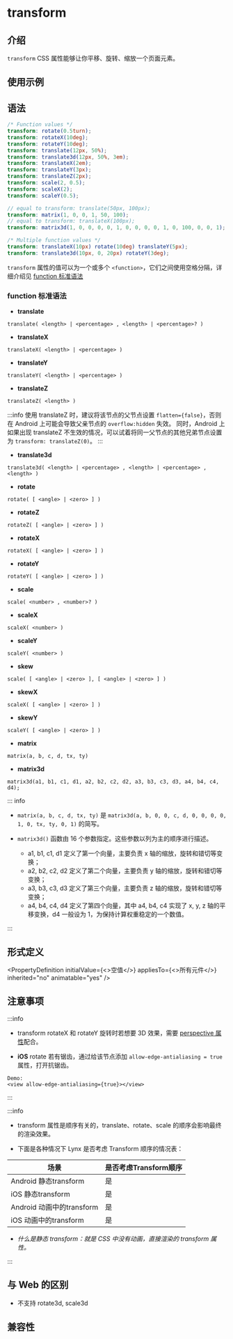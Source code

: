 # transform

## 介绍

`transform` CSS 属性能够让你平移、旋转、缩放一个页面元素。

## 使用示例


<Go
  example="css-api"
  defaultFile="src/transform/App.tsx"
  img="/assets/doc/css/transform.jpg"
  entry="src/transform"
  defaultEntryFile="dist/transform.lynx.bundle"
/>

## 语法

```scss
/* Function values */
transform: rotate(0.5turn);
transform: rotateX(10deg);
transform: rotateY(10deg);
transform: translate(12px, 50%);
transform: translate3d(12px, 50%, 3em);
transform: translateX(2em);
transform: translateY(3px);
transform: translateZ(2px);
transform: scale(2, 0.5);
transform: scaleX(2);
transform: scaleY(0.5);

// equal to transform: translate(50px, 100px);
transform: matrix(1, 0, 0, 1, 50, 100);
// equal to transform: translateX(100px);
transform: matrix3d(1, 0, 0, 0, 0, 1, 0, 0, 0, 0, 1, 0, 100, 0, 0, 1);

/* Multiple function values */
transform: translateX(10px) rotate(10deg) translateY(5px);
transform: translate3d(10px, 0, 20px) rotateY(3deg);
```

`transform` 属性的值可以为一个或多个 `<function>`，它们之间使用空格分隔，详细介绍见 [function 标准语法](#function标准语法)

### function 标准语法

- **translate**

```
translate( <length> | <percentage> , <length> | <percentage>? )
```

- **translateX**

```
translateX( <length> | <percentage> )
```

- **translateY**

```
translateY( <length> | <percentage> )
```

- **translateZ**

```
translateZ( <length> )
```

:::info
使用 translateZ 时，建议将该节点的父节点设置 `flatten={false}`，否则在 Android 上可能会导致父亲节点的 `overflow:hidden` 失效。
同时，Android 上如果出现 translateZ 不生效的情况，可以试着将同一父节点的其他兄弟节点设置为 `transform: translateZ(0)`。
:::

- **translate3d**

```
translate3d( <length> | <percentage> , <length> | <percentage> , <length> )
```

- **rotate**

```
rotate( [ <angle> | <zero> ] )
```

- **rotateZ**

```
rotateZ( [ <angle> | <zero> ] )
```

- **rotateX**

```
rotateX( [ <angle> | <zero> ] )
```

- **rotateY**

```
rotateY( [ <angle> | <zero> ] )
```

- **scale**

```
scale( <number> , <number>? )
```

- **scaleX**

```
scaleX( <number> )
```

- **scaleY**

```
scaleY( <number> )
```

- **skew**

```
scale( [ <angle> | <zero> ], [ <angle> | <zero> ] )
```

- **skewX**

```
scaleX( [ <angle> | <zero> ] )
```

- **skewY**

```
scaleY( [ <angle> | <zero> ] )
```

- **matrix**

```
matrix(a, b, c, d, tx, ty)
```

- **matrix3d**

```
matrix3d(a1, b1, c1, d1, a2, b2, c2, d2, a3, b3, c3, d3, a4, b4, c4, d4);
```

::: info

- `matrix(a, b, c, d, tx, ty)` 是 `matrix3d(a, b, 0, 0, c, d, 0, 0, 0, 0, 1, 0, tx, ty, 0, 1)` 的简写。

- `matrix3d()` 函数由 16 个参数指定。这些参数以列为主的顺序进行描述。

  - a1, b1, c1, d1
    定义了第一个向量，主要负责 x 轴的缩放，旋转和错切等变换；
  - a2, b2, c2, d2
    定义了第二个向量，主要负责 y 轴的缩放，旋转和错切等变换；
  - a3, b3, c3, d3
    定义了第三个向量，主要负责 z 轴的缩放，旋转和错切等变换；
  - a4, b4, c4, d4
    定义了第四个向量，其中 a4, b4, c4 实现了 x, y, z 轴的平移变换，d4 一般设为 1，为保持计算权重稳定的一个数值。

:::

## 形式定义


<PropertyDefinition
  initialValue={<>空值</>}
  appliesTo={<>所有元件</>}
  inherited="no"
  animatable="yes"
/>

## 注意事项

:::info

- transform rotateX 和 rotateY 旋转时若想要 3D 效果，需要 [perspective 属性](./perspective.mdx)配合。

- **iOS** rotate 若有锯齿，通过给该节点添加 `allow-edge-antialiasing = true` 属性，打开抗锯齿。

```
Demo:
<view allow-edge-antialiasing={true}></view>
```

:::

:::info

- transform 属性是顺序有关的，translate、rotate、scale 的顺序会影响最终的渲染效果。

- 下面是各种情况下 Lynx 是否考虑 Transform 顺序的情况表：

| 场景                      | 是否考虑Transform顺序 |
| ------------------------- | --------------------- |
| Android 静态transform     | 是                    |
| iOS 静态transform         | 是                    |
| Android 动画中的transform | 是                    |
| iOS 动画中的transform     | 是                    |

- _什么是静态 transform：就是 CSS 中没有动画，直接渲染的 transform 属性。_

:::

## 与 Web 的区别

- 不支持 rotate3d, scale3d

## 兼容性


<LegacyCompatTable metadata="css/properties/transform" />
